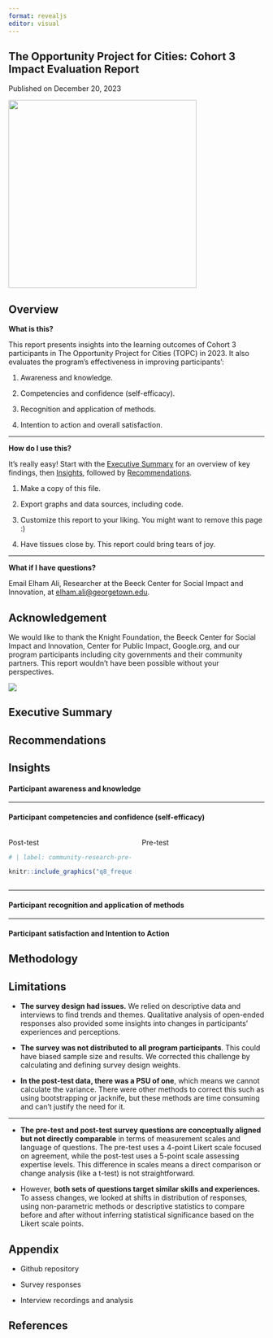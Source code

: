 ```yaml
---
format: revealjs
editor: visual
---
```


## **The Opportunity Project for Cities:** Cohort 3 Impact Evaluation Report

Published on December 20, 2023

![](images/topc-logo-01.png){fig-align="left" width="370"}

## **Overview**

**What is this?**

This report presents insights into the learning outcomes of Cohort 3 participants in The Opportunity Project for Cities (TOPC) in 2023. It also evaluates the program's effectiveness in improving participants':

1.  Awareness and knowledge.

2.  Competencies and confidence (self-efficacy).

3.  Recognition and application of methods.

4.  Intention to action and overall satisfaction.

------------------------------------------------------------------------

**How do I use this?**

It's really easy! Start with the [Executive Summary] for an overview of key findings, then [Insights], followed by [Recommendations].

1.  Make a copy of this file. 

2.  Export graphs and data sources, including code.

3.  Customize this report to your liking. You might want to remove this page :) 

4.  Have tissues close by. This report could bring tears of joy.

------------------------------------------------------------------------

**What if I have questions?**

Email Elham Ali, Researcher at the Beeck Center for Social Impact and Innovation, at [[elham.ali\@georgetown.edu]{.underline}](http://elham.ali@georgetown.edu/). 

## Acknowledgement

We would like to thank the Knight Foundation, the Beeck Center for Social Impact and Innovation, Center for Public Impact, Google.org, and our program participants including city governments and their community partners. This report wouldn't have been possible without your perspectives.

![](images/topc-partners.png){fig-align="left"}

## Executive Summary

## Recommendations

## Insights

#### Participant awareness and knowledge

------------------------------------------------------------------------

#### Participant competencies and confidence (self-efficacy)

::: columns
::: {.column width="50%"}
Post-test

```r
# | label: community-research-pre-vs-post

knitr::include_graphics("q8_frequency_plot.png")

```
:::

::: {.column width="50%"}
Pre-test
:::
:::

------------------------------------------------------------------------

#### Participant recognition and application of methods

------------------------------------------------------------------------

#### Participant satisfaction and Intention to Action

## Methodology

## Limitations

-   **The survey design had issues.** We relied on descriptive data and interviews to find trends and themes. Qualitative analysis of open-ended responses also provided some insights into changes in participants' experiences and perceptions.

-   **The survey was not distributed to all program participants**. This could have biased sample size and results. We corrected this challenge by calculating and defining survey design weights.

-   **In the post-test data, there was a PSU of one**, which means we cannot calculate the variance. There were other methods to correct this such as using bootstrapping or jacknife, but these methods are time consuming and can't justify the need for it.

------------------------------------------------------------------------

-   **The pre-test and post-test survey questions are conceptually aligned but not directly comparable** in terms of measurement scales and language of questions. The pre-test uses a 4-point Likert scale focused on agreement, while the post-test uses a 5-point scale assessing expertise levels. This difference in scales means a direct comparison or change analysis (like a t-test) is not straightforward.

-   However, **both sets of questions target similar skills and experiences.** To assess changes, we looked at shifts in distribution of responses, using non-parametric methods or descriptive statistics to compare before and after without inferring statistical significance based on the Likert scale points.

## Appendix

-   Github repository

-   Survey responses

-   Interview recordings and analysis

## References
